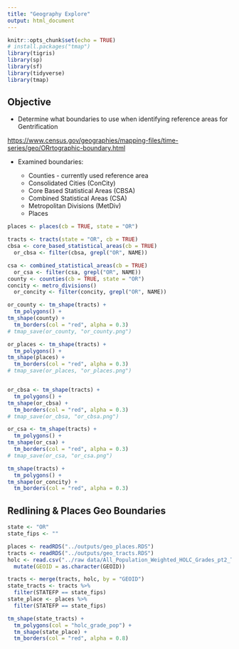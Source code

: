 ```yaml
---
title: "Geography Explore"
output: html_document
---
```


```r
knitr::opts_chunk$set(echo = TRUE)
# install.packages("tmap")
library(tigris)
library(sp)
library(sf)
library(tidyverse)
library(tmap)
```

## Objective

-   Determine what boundaries to use when identifying reference areas for Gentrification

[https://www.census.gov/geographies/mapping-files/time-series/geo/ORrtographic-boundary.html](https://www.census.gov/geographies/mapping-files/time-series/geo/cartographic-boundary.html){.uri}

-   Examined boundaries:

    -   Counties - currently used reference area
    -   Consolidated Cities (ConCity)
    -   Core Based Statistical Areas (CBSA)
    -   Combined Statistical Areas (CSA)
    -   Metropolitan Divisions (MetDiv)
    -   Places

```r
places <- places(cb = TRUE, state = "OR")

tracts <- tracts(state = "OR", cb = TRUE)
cbsa <- core_based_statistical_areas(cb = TRUE)
  or_cbsa <- filter(cbsa, grepl("OR", NAME))

csa <- combined_statistical_areas(cb = TRUE) 
  or_csa <- filter(csa, grepl("OR", NAME))
county <- counties(cb = TRUE, state = "OR")
concity <- metro_divisions()
  or_concity <- filter(concity, grepl("OR", NAME))

or_county <- tm_shape(tracts) +
  tm_polygons() +
tm_shape(county) +
  tm_borders(col = "red", alpha = 0.3)
# tmap_save(or_county, "or_county.png")

or_places <- tm_shape(tracts) +
  tm_polygons() +
tm_shape(places) +
  tm_borders(col = "red", alpha = 0.3)
# tmap_save(or_places, "or_places.png")


or_cbsa <- tm_shape(tracts) +
  tm_polygons() +
tm_shape(or_cbsa) +
  tm_borders(col = "red", alpha = 0.3)
# tmap_save(or_cbsa, "or_cbsa.png")

or_csa <- tm_shape(tracts) +
  tm_polygons() +
tm_shape(or_csa) +
  tm_borders(col = "red", alpha = 0.3)
# tmap_save(or_csa, "or_csa.png")

tm_shape(tracts) +
  tm_polygons() +
tm_shape(or_concity) +
  tm_borders(col = "red", alpha = 0.3)

```

## Redlining & Places Geo Boundaries

```r
state <- "OR"
state_fips <- ""

places <- readRDS("../outputs/geo_places.RDS")
tracts <- readRDS("../outputs/geo_tracts.RDS")
holc <- read.csv("../raw data/All_Population_Weighted_HOLC_Grades_pt2_Threshold.csv") %>%
  mutate(GEOID = as.character(GEOID))

tracts <- merge(tracts, holc, by = "GEOID")
state_tracts <- tracts %>% 
  filter(STATEFP == state_fips)
state_place <- places %>%
  filter(STATEFP == state_fips)

tm_shape(state_tracts) +
  tm_polygons(col = "holc_grade_pop") +
  tm_shape(state_place) +
  tm_borders(col = "red", alpha = 0.8)



```
